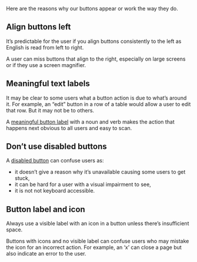 Here are the reasons why our buttons appear or work the way they do.

## Align buttons left

It’s predictable for the user if you align buttons consistently to the left as English is read from left to right.

A user can miss buttons that align to the right, especially on large screens or if they use a screen magnifier.

## Meaningful text labels

It may be clear to some users what a button action is due to what’s around it. For example, an “edit” button in a row of a table would allow a user to edit that row. But it may not be to others.

A [meaningful button label](/packages/forms/button/content) with a noun and verb makes the action that happens next obvious to all users and easy to scan.

## Don’t use disabled buttons

A [disabled button](/packages/forms/button#disabled) can confuse users as:

- it doesn’t give a reason why it’s unavailable causing some users to get stuck,
- it can be hard for a user with a visual impairment to see,
- it is not not keyboard accessible.

## Button label and icon

Always use a visible label with an icon in a button unless there’s insufficient space.

Buttons with icons and no visible label can confuse users who may mistake the icon for an incorrect action. For example, an ‘x’ can close a page but also indicate an error to the user.
